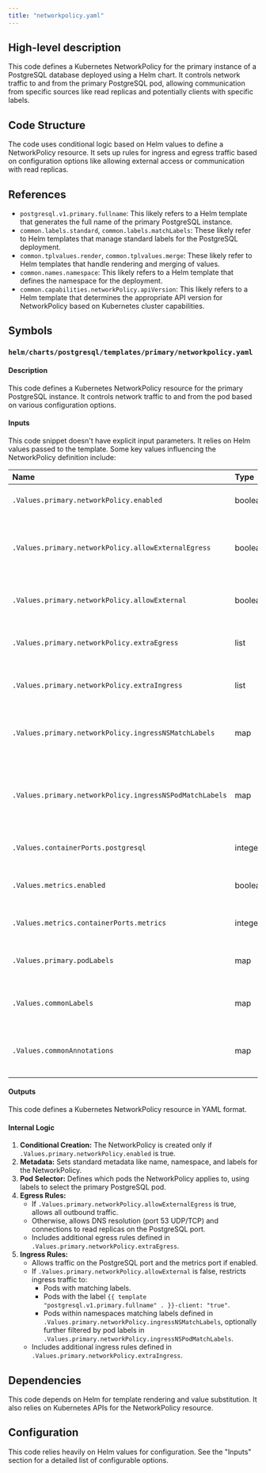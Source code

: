 ```yaml
---
title: "networkpolicy.yaml"
---
```


## High-level description
This code defines a Kubernetes NetworkPolicy for the primary instance of a PostgreSQL database deployed using a Helm chart. It controls network traffic to and from the primary PostgreSQL pod, allowing communication from specific sources like read replicas and potentially clients with specific labels.

## Code Structure
The code uses conditional logic based on Helm values to define a NetworkPolicy resource. It sets up rules for ingress and egress traffic based on configuration options like allowing external access or communication with read replicas.

## References
* `postgresql.v1.primary.fullname`: This likely refers to a Helm template that generates the full name of the primary PostgreSQL instance.
* `common.labels.standard`, `common.labels.matchLabels`: These likely refer to Helm templates that manage standard labels for the PostgreSQL deployment.
* `common.tplvalues.render`, `common.tplvalues.merge`: These likely refer to Helm templates that handle rendering and merging of values.
* `common.names.namespace`: This likely refers to a Helm template that defines the namespace for the deployment.
* `common.capabilities.networkPolicy.apiVersion`: This likely refers to a Helm template that determines the appropriate API version for NetworkPolicy based on Kubernetes cluster capabilities.

## Symbols
### `helm/charts/postgresql/templates/primary/networkpolicy.yaml`
#### Description
This code defines a Kubernetes NetworkPolicy resource for the primary PostgreSQL instance. It controls network traffic to and from the pod based on various configuration options.

#### Inputs
This code snippet doesn't have explicit input parameters. It relies on Helm values passed to the template. Some key values influencing the NetworkPolicy definition include:

| Name | Type | Description |
|:-----|:-----|:------------|
| `.Values.primary.networkPolicy.enabled` | boolean | Enables or disables the NetworkPolicy. |
| `.Values.primary.networkPolicy.allowExternalEgress` | boolean | If true, allows all outbound traffic from the primary PostgreSQL pod. |
| `.Values.primary.networkPolicy.allowExternal` | boolean | If true, allows ingress traffic from any source. |
| `.Values.primary.networkPolicy.extraEgress` | list | Allows defining additional egress rules. |
| `.Values.primary.networkPolicy.extraIngress` | list | Allows defining additional ingress rules. |
| `.Values.primary.networkPolicy.ingressNSMatchLabels` | map | Allows specifying namespace labels for ingress traffic. |
| `.Values.primary.networkPolicy.ingressNSPodMatchLabels` | map | Allows specifying pod labels within the selected namespaces for ingress traffic. |
| `.Values.containerPorts.postgresql` | integer | Defines the PostgreSQL container port. |
| `.Values.metrics.enabled` | boolean | Enables or disables metrics exposure. |
| `.Values.metrics.containerPorts.metrics` | integer | Defines the metrics container port. |
| `.Values.primary.podLabels` | map | Defines labels for the primary PostgreSQL pod. |
| `.Values.commonLabels` | map | Defines common labels for the deployment. |
| `.Values.commonAnnotations` | map | Defines common annotations for the deployment. |

#### Outputs
This code defines a Kubernetes NetworkPolicy resource in YAML format.

#### Internal Logic
1. **Conditional Creation:** The NetworkPolicy is created only if `.Values.primary.networkPolicy.enabled` is true.
2. **Metadata:** Sets standard metadata like name, namespace, and labels for the NetworkPolicy.
3. **Pod Selector:** Defines which pods the NetworkPolicy applies to, using labels to select the primary PostgreSQL pod.
4. **Egress Rules:**
   - If `.Values.primary.networkPolicy.allowExternalEgress` is true, allows all outbound traffic.
   - Otherwise, allows DNS resolution (port 53 UDP/TCP) and connections to read replicas on the PostgreSQL port.
   - Includes additional egress rules defined in `.Values.primary.networkPolicy.extraEgress`.
5. **Ingress Rules:**
   - Allows traffic on the PostgreSQL port and the metrics port if enabled.
   - If `.Values.primary.networkPolicy.allowExternal` is false, restricts ingress traffic to:
     - Pods with matching labels.
     - Pods with the label `{{ template "postgresql.v1.primary.fullname" . }}-client: "true"`.
     - Pods within namespaces matching labels defined in `.Values.primary.networkPolicy.ingressNSMatchLabels`, optionally further filtered by pod labels in `.Values.primary.networkPolicy.ingressNSPodMatchLabels`.
   - Includes additional ingress rules defined in `.Values.primary.networkPolicy.extraIngress`.

## Dependencies
This code depends on Helm for template rendering and value substitution. It also relies on Kubernetes APIs for the NetworkPolicy resource.

## Configuration
This code relies heavily on Helm values for configuration. See the "Inputs" section for a detailed list of configurable options.
